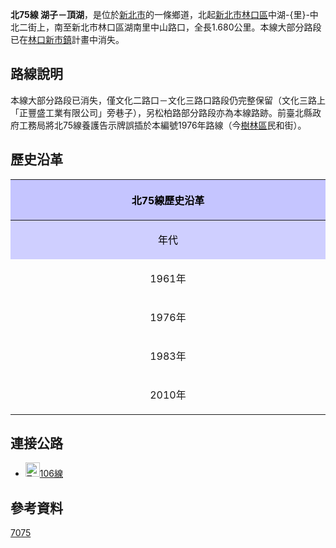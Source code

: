 {{Infobox TwRoad|
|Type=th
|Code=北75線
|Num=tp75
|Level=鄉道
|Length=1.680
|Start=[[新北市|新北市]][[林口區|林口區]]中湖-{里}-湖子
|End=新北市林口區湖南里頂湖
|OldNum=[[File:TW_THWtp49.png|30px]]
|OldNumB=1961
|OldNumE=1975
}}
'''北75線 湖子－頂湖'''，是位於[[新北市|新北市]]的一條鄉道，北起[[新北市|新北市]][[林口區|林口區]]中湖-{里}-中北二街上，南至新北市林口區湖南里中山路口，全長1.680公里。{{r|thb}}本線大部分路段已在[[林口區#林口新市鎮|林口新市鎮]]計畫中消失。

== 路線說明 ==
{{expand|time=2011-04-23}}
本線大部分路段已消失，僅文化二路口－文化三路口路段仍完整保留（文化三路上「正豐盛工業有限公司」旁巷子），另松柏路部分路段亦為本線路跡。{{r|thbmap}}前臺北縣政府工務局將北75線養護告示牌誤插於本編號1976年路線（今[[樹林區|樹林區]]民和街）。

== 歷史沿革 ==
{| class="wikitable" style="width: 100%"
! style="text-align:center; background:#C5C5FF; color:black" colspan=3 align=center | 北75線歷史沿革
|- 
! style="text-align:center; background:#CFCFFF; color:black" width="8%" | 年代 !! style="text-align:center; background:#D3D3FF; color:black" width="40%" | 本編號沿革 !! style="text-align:center; background:#D3D3FF; color:black" width="52%" | 本路線沿革
|-
! 1961年{{r|gazette1966}}
| 當時為'''樹西里－樹林'''線，長1.387公里 || 編為北49線（後湖－南勢埔線，4.887km）
|-
! 1976年{{r|gazette1976}}
| 本編號改編'''石灰坑－山佳'''線，長0.9公里<br />（本路線1966年－1975年間編為北107線{{r|gazette1967}}） || 解編為一般道路
|-
! 1983年
| colspan=2| 將1961年－1975年間之北49線起點南移至湖子[[台灣縣道|縣道]][[縣道105號|105線]]路口（今中北二街）並改編為北75線，原北75線解編為一般道路
|-
! 2010年{{r|thbmap}}
| colspan=2| 北75線終點北移至[[縣道106號|106線]]（中山路）上（原終點位於[[縣道108號|108線]]舊線上）
|}

== 連接公路 ==
*[[File:TW_CHW106.svg|23px]][[縣道106號|106線]]

== 參考資料 ==
{{reflist|refs=

<ref name="thb">{{cite web |url=http://spreadsheets.google.com/pub?key=0Avc0r7dng8JrdFF0YmRlSEl1dWhxVmJtR2hwZDFmcFE&gid=0 |title=臺北縣鄉道公路路線表 |accessdate=2011-04-23 |date=2010-07-19 |publisher=公路總局 |archive-date=2014-04-20 |archive-url=https://web.archive.org/web/20140420112137/https://spreadsheets.google.com/pub?key=0Avc0r7dng8JrdFF0YmRlSEl1dWhxVmJtR2hwZDFmcFE&gid=0 |dead-url=yes }}</ref>

<ref name="thbmap">{{cite web|url=http://www.thb.gov.tw/TM/Menus/Menu02/main0207/images/Bk.jpg |title=臺北、基隆地區公路網圖 |accessdate=2011-04-23 |date=2011-01-11 |work=公路系統經都市計畫區位圖 |publisher=交通部公路總局}}</ref>

<ref name="gazette1966">{{cite web |url=http://gaz.ncl.edu.tw/detail.jsp?sysid=E0921514 |title=公告臺灣省縣鄉道及專用公路路線里程表 |accessdate=2011-04-23 |date=1966-08-01 |work=政府公報資訊網 |publisher=臺灣省政府 |archive-date=2021-01-24 |archive-url=https://web.archive.org/web/20210124100834/https://gaz.ncl.edu.tw/detail.jsp?sysid=E0921514 |dead-url=yes }}</ref>

<ref name="gazette1967">{{cite web |url=http://gaz.ncl.edu.tw/detail.jsp?sysid=E0919092 |title=公告「臺灣省省、縣、鄉道及專用公路變更暨新闢路線里程表」 |accessdate=2011-04-23 |date=1967-07-22 |work=政府公報資訊網 |publisher=臺灣省政府 |archive-date=2021-04-06 |archive-url=https://web.archive.org/web/20210406140832/https://gaz.ncl.edu.tw/detail.jsp?sysid=E0919092 |dead-url=yes }}</ref>

<ref name="gazette1976">{{cite web |url=http://gaz.ncl.edu.tw/detail.jsp?sysid=E0814166 |title=公告「65年度臺灣省公路資料統計表」 |accessdate=2011-04-23 |date=1977-09-09 |work=政府公報資訊網 |publisher=臺灣省政府 |archive-date=2021-01-24 |archive-url=https://web.archive.org/web/20210124163606/https://gaz.ncl.edu.tw/detail.jsp?sysid=E0814166 |dead-url=yes }}</ref>

}}

{{新北市鄉道}}

[[Category:新北市區道|7075]]